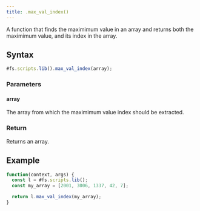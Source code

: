 ```yaml
---
title: .max_val_index()
---
```


A function that finds the maximimum value in an array and returns both the maximimum value, and its index in the array.

## Syntax

```js
#fs.scripts.lib().max_val_index(array);
```

### Parameters

#### array

The array from which the maximimum value index should be extracted.

### Return

Returns an array.

## Example

```js
function(context, args) {
  const l = #fs.scripts.lib();
  const my_array = [2001, 3006, 1337, 42, 7];

  return l.max_val_index(my_array);
}
```
